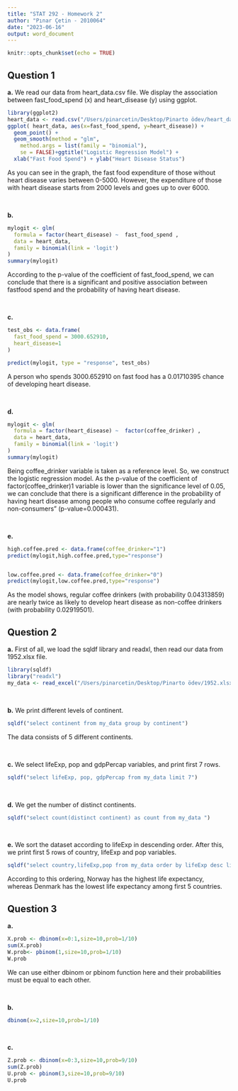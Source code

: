 ```yaml
---
title: "STAT 292 - Homework 2"
author: "Pınar Çetin - 2010064"
date: "2023-06-16"
output: word_document
---
```


```r
knitr::opts_chunk$set(echo = TRUE)
```

## Question 1
**a.** 
We read our data from heart_data.csv file. We display the association between fast_food_spend (x) and heart_disease (y) using ggplot. 

```r
library(ggplot2)
heart_data <- read.csv("/Users/pinarcetin/Desktop/Pinarto ödev/heart_data.csv",header=TRUE)
ggplot( heart_data, aes(x=fast_food_spend, y=heart_disease)) +
  geom_point() +
  geom_smooth(method = "glm", 
    method.args = list(family = "binomial"), 
    se = FALSE)+ggtitle("Logistic Regression Model") +
  xlab("Fast Food Spend") + ylab("Heart Disease Status")
```

As you can see in the graph, the fast food expenditure of those without heart disease varies between 0-5000. However, the expenditure of those with heart disease starts from 2000 levels and goes up to over 6000.


<br />

**b.** 

```r
mylogit <- glm(
  formula = factor(heart_disease) ~  fast_food_spend ,
  data = heart_data,
  family = binomial(link = 'logit')
)
summary(mylogit)
```
According to the p-value of the coefficient of fast_food_spend, we can conclude
that there is a significant and positive association between fastfood spend and the probability of having heart disease.


<br />

**c.**

```r


test_obs <- data.frame(
  fast_food_spend = 3000.652910,
  heart_disease=1
)

predict(mylogit, type = "response", test_obs)
```
A person who spends 3000.652910  on fast food has a 0.01710395 chance of developing heart disease.


<br />

**d.**

```r
mylogit <- glm(
  formula = factor(heart_disease) ~  factor(coffee_drinker) ,
  data = heart_data,
  family = binomial(link = 'logit')
)
summary(mylogit)
```

Being coffee_drinker variable is taken as a reference level. So, we construct the logistic regression model.
As the p-value of the coefficient of factor(coffee_drinker)1 variable is lower than the significance level of 0.05, we can conclude that there is a significant difference in the probability of having heart disease among people who consume coffee regularly and non-consumers” (p-value=0.000431).


<br />

**e.**

```r
high.coffee.pred <- data.frame(coffee_drinker="1")
predict(mylogit,high.coffee.pred,type="response")


low.coffee.pred <- data.frame(coffee_drinker="0")
predict(mylogit,low.coffee.pred,type="response")
```

As the model shows, regular coffee drinkers (with probability 0.04313859) are nearly twice as likely to develop heart disease as non-coffee drinkers (with probability 0.02919501).

## Question 2

**a.**
First of all, we load the sqldf library and readxl, then read our data from 1952.xlsx file.

```r
library(sqldf)
library("readxl")
my_data <- read_excel("/Users/pinarcetin/Desktop/Pinarto ödev/1952.xlsx")
```
 

<br />

**b.**
We print different levels of continent.

```r

sqldf("select continent from my_data group by continent")
```

The data consists of 5 different continents.

<br />

**c.**
We select lifeExp, pop and gdpPercap variables, and print first 7 rows.

```r

sqldf("select lifeExp, pop, gdpPercap from my_data limit 7")
```


<br />

**d.**
We get the number of distinct continents.

```r

sqldf("select count(distinct continent) as count from my_data ")
```


<br />

**e.** 
We sort the dataset according to lifeExp in descending order. After this, we print first 5 rows of country, lifeExp and pop variables.

```r

sqldf("select country,lifeExp,pop from my_data order by lifeExp desc limit 5")
```

According to this ordering, Norway has the highest life expectancy, whereas Denmark has the lowest life expectancy among first 5 countries.

## Question 3

**a.**
```r
X.prob <- dbinom(x=0:1,size=10,prob=1/10)
sum(X.prob)
W.prob<- pbinom(1,size=10,prob=1/10)
W.prob

```

We can use either dbinom or pbinom function here and their probabilities must be equal to each other.

<br />

**b.**

```r
dbinom(x=2,size=10,prob=1/10)
```


<br />

**c.**

```r
Z.prob <- dbinom(x=0:3,size=10,prob=9/10)
sum(Z.prob)
U.prob <- pbinom(3,size=10,prob=9/10)
U.prob
```

